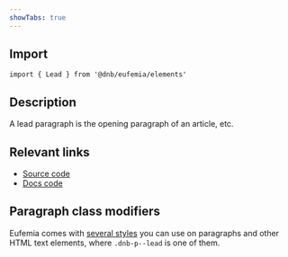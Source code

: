 ```yaml
---
showTabs: true
---
```


## Import

```tsx
import { Lead } from '@dnb/eufemia/elements'
```

## Description

A lead paragraph is the opening paragraph of an article, etc.

## Relevant links

- [Source code](https://github.com/dnbexperience/eufemia/tree/main/packages/dnb-eufemia/src/elements/Lead)
- [Docs code](https://github.com/dnbexperience/eufemia/tree/main/packages/dnb-design-system-portal/src/docs/uilib/elements/lead)

## Paragraph class modifiers

Eufemia comes with [several styles](/uilib/elements/paragraph/#paragraph-class-modifiers) you can use on paragraphs and other HTML text elements, where `.dnb-p--lead` is one of them.
